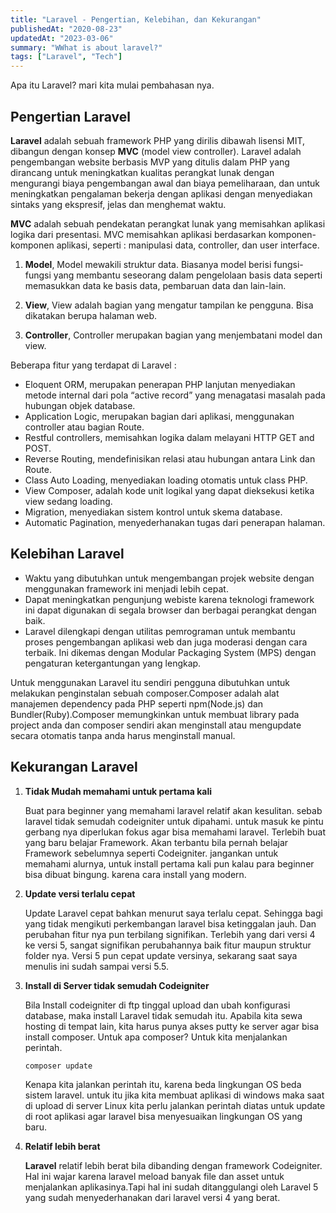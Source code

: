 ```yaml
---
title: "Laravel - Pengertian, Kelebihan, dan Kekurangan"
publishedAt: "2020-08-23"
updatedAt: "2023-03-06"
summary: "WWhat is about laravel?"
tags: ["Laravel", "Tech"]
---
```


Apa itu Laravel? mari kita mulai pembahasan nya.

## Pengertian Laravel

**Laravel** adalah sebuah framework PHP yang dirilis dibawah lisensi MIT, dibangun dengan konsep **MVC** (model view controller). Laravel adalah pengembangan website berbasis MVP yang ditulis dalam PHP yang dirancang untuk meningkatkan kualitas perangkat lunak dengan mengurangi biaya pengembangan awal dan biaya pemeliharaan, dan untuk meningkatkan pengalaman bekerja dengan aplikasi dengan menyediakan sintaks yang ekspresif, jelas dan menghemat waktu.

**MVC** adalah sebuah pendekatan perangkat lunak yang memisahkan aplikasi logika dari presentasi. MVC memisahkan aplikasi berdasarkan komponen- komponen aplikasi, seperti : manipulasi data, controller, dan user interface.

1. **Model**, Model mewakili struktur data. Biasanya model berisi fungsi-fungsi yang membantu seseorang dalam pengelolaan basis data seperti memasukkan data ke basis data, pembaruan data dan lain-lain.

2. **View**, View adalah bagian yang mengatur tampilan ke pengguna. Bisa dikatakan berupa halaman web.

3. **Controller**, Controller merupakan bagian yang menjembatani model dan view.

Beberapa fitur yang terdapat di Laravel :

- Eloquent ORM, merupakan penerapan PHP lanjutan menyediakan metode internal dari pola “active record” yang menagatasi masalah pada hubungan objek database.
- Application Logic, merupakan bagian dari aplikasi, menggunakan controller atau bagian Route.
- Restful controllers, memisahkan logika dalam melayani HTTP GET and POST.
- Reverse Routing, mendefinisikan relasi atau hubungan antara Link dan Route.
- Class Auto Loading, menyediakan loading otomatis untuk class PHP.
- View Composer, adalah kode unit logikal yang dapat dieksekusi ketika view sedang loading.
- Migration, menyediakan sistem kontrol untuk skema database.
- Automatic Pagination, menyederhanakan tugas dari penerapan halaman.

## Kelebihan Laravel

- Waktu yang dibutuhkan untuk mengembangan projek website dengan menggunakan framework ini menjadi lebih cepat.
- Dapat meningkatkan pengunjung webiste karena teknologi framework ini dapat digunakan di segala browser dan berbagai perangkat dengan baik.
- Laravel dilengkapi dengan utilitas pemrograman untuk membantu proses pengembangan aplikasi web dan juga moderasi dengan cara terbaik. Ini dikemas dengan Modular Packaging System (MPS) dengan pengaturan ketergantungan yang lengkap.

Untuk menggunakan Laravel itu sendiri pengguna dibutuhkan untuk melakukan penginstalan sebuah composer.Composer adalah alat manajemen dependency pada PHP seperti npm(Node.js) dan Bundler(Ruby).Composer memungkinkan untuk membuat library pada project anda dan composer sendiri akan menginstall atau mengupdate secara otomatis tanpa anda harus menginstall manual.

## Kekurangan Laravel

1. **Tidak Mudah memahami untuk pertama kali**

   Buat para beginner yang memahami laravel relatif akan kesulitan. sebab laravel tidak semudah codeigniter untuk dipahami. untuk masuk ke pintu gerbang nya diperlukan fokus agar bisa memahami laravel. Terlebih buat yang baru belajar Framework. Akan terbantu bila pernah belajar Framework sebelumnya seperti Codeigniter. jangankan untuk memahami alurnya, untuk install pertama kali pun kalau para beginner bisa dibuat bingung. karena cara install yang modern.

2. **Update versi terlalu cepat**

   Update Laravel cepat bahkan menurut saya terlalu cepat. Sehingga bagi yang tidak mengikuti perkembangan laravel bisa ketinggalan jauh. Dan perubahan fitur nya pun terbilang signifikan. Terlebih yang dari versi 4 ke versi 5, sangat signifikan perubahannya baik fitur maupun struktur folder nya. Versi 5 pun cepat update versinya, sekarang saat saya menulis ini sudah sampai versi 5.5.

3. **Install di Server tidak semudah Codeigniter**

   Bila Install codeigniter di ftp tinggal upload dan ubah konfigurasi database, maka install Laravel tidak semudah itu. Apabila kita sewa hosting di tempat lain, kita harus punya akses putty ke server agar bisa install composer. Untuk apa composer? Untuk kita menjalankan perintah.

   ```bash
   composer update
   ```

   Kenapa kita jalankan perintah itu, karena beda lingkungan OS beda sistem laravel. untuk itu jika kita membuat aplikasi di windows maka saat di upload di server Linux kita perlu jalankan perintah diatas untuk update di root aplikasi agar laravel bisa menyesuaikan lingkungan OS yang baru.

4. **Relatif lebih berat**

   **Laravel** relatif lebih berat bila dibanding dengan framework Codeigniter. Hal ini wajar karena laravel meload banyak file dan asset untuk menjalankan aplikasinya.Tapi hal ini sudah ditanggulangi oleh Laravel 5 yang sudah menyederhanakan dari laravel versi 4 yang berat.
